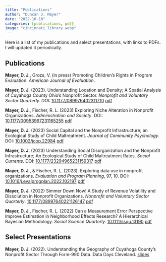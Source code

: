 ```yaml
---
title: "Publications"
author: "Duncan J. Mayer"
date: "2022-10-18"
categories: [publications, pdf]
image: "cincinnati_library.webp"
---
```


Here is a list of my publications and select presentations, with links to PDFs. I will updated it periodically.

## Publications

**Mayer, D. J.**, Groza, V. (in press) Promoting Children's Rights in Program Evaluation. *American Journal of Evaluation*.

**Mayer, D. J.** (2023). Understanding Location and Density; A Spatial Analysis of Cuyahoga County Ohio's Nonprofit Sector. *Nonprofit and Voluntary Sector Quarterly. DOI:* [10.1177/089976402311710 ](https://doi.org/10.1177/08997640231171074) [pdf](https://github.com/duncan-mayer/publications_dm/blob/main/journal_articles/location_density_nvsq.pdf)

**Mayer, D. J.**, Fischer, R. L. (2023) Exploring Niche Alteration in Nonprofit Organizations. *Administration and Society*. DOI: [10.1177/00953997231165255](https://journals.sagepub.com/doi/abs/10.1177/00953997231165255) [pdf](https://github.com/duncan-mayer/publications_dm/blob/main/journal_articles/Mayer_2023_as.pdf)

**Mayer, D. J.** (2023) Social Capital and the Nonprofit Infrastructure; an Ecological Study of Child Maltreatment. *Journal of Community Psychology*. DOI: [10.1002/jcop.22984](https://doi.org/10.1002/jcop.22984) [pdf](https://github.com/duncan-mayer/publications_dm/blob/main/journal_articles/mayer_2023_jcop.pdf)

**Mayer, D. J.** (2023) Understanding Social Disorganization and the Nonprofit Infrastructure; An Ecological Study of Child Maltreatment Rates. *Social Currents*. DOI: [10.1177/23294965231159317](https://doi.org/10.1177/23294965231159317) [pdf](https://github.com/duncan-mayer/publications_dm/blob/main/journal_articles/mayer_2023_sc.pdf)

**Mayer, D. J.**, & Fischer, R. L. (2023). Exploring data use in nonprofit organizations. *Evaluation and Program Planning*, 97, 10. DOI: [10.1016/j.evalprogplan.2022.102197](https://doi.org/10.1016/j.evalprogplan.2022.102197){.uri} [pdf](https://github.com/duncan-mayer/publications_dm/blob/main/journal_articles/Mayer_2023_epp.pdf)

**Mayer, D. J.** (2022) Simmer Down Now! A Study of Revenue Volatility and Dissolution in Nonprofit Organizations. *Nonprofit and Voluntary Sector Quarterly*. [10.1177/08997640221126147](https://doi.org/10.1177/08997640221126147){.uri} [pdf](https://github.com/duncan-mayer/publications_dm/blob/main/journal_articles/Mayer_2022_nvsq.pdf)

**Mayer, D. J.**, Fischer, R. L. (2022) Can a Measurement Error Perspective Improve Estimation in Neighborhood Effects Research? A Hierarchical Bayesian Methodology. *Social Science Quarterly*. [10.1111/ssqu.13190](https://doi.org/10.1111/ssqu.13190){.uri} [pdf](https://github.com/duncan-mayer/publications_dm/blob/main/journal_articles/Mayer_2022_ssq_pub.pdf)

## Select Presentations

**Mayer, D. J.** (2022). Understanding the Geography of Cuyahoga County's Nonprofit Sector Through Form-990 Data. Data Days Cleveland. [slides](https://github.com/duncan-mayer/publications_dm/blob/main/presentations/dm_data_days_990.pdf)
